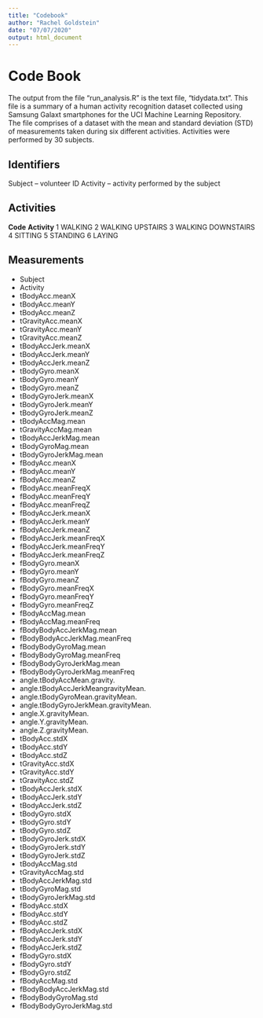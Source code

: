 ```yaml
---
title: "Codebook"
author: "Rachel Goldstein"
date: "07/07/2020"
output: html_document
---
```


# Code Book

The output from the file "run_analysis.R" is the text file, "tidydata.txt". This file is a summary of a human activity recognition dataset collected using Samsung Galaxt smartphones for the UCI Machine Learning Repository. The file comprises of a dataset with the mean and standard deviation (STD) of measurements taken during six different activities. Activities were performed by 30  subjects.

## Identifiers
Subject -- volunteer ID
Activity -- activity performed by the subject

## Activities
**Code**       **Activity**
    1             WALKING
    2    WALKING UPSTAIRS
    3  WALKING DOWNSTAIRS
    4             SITTING
    5            STANDING
    6              LAYING

## Measurements

* Subject                             
* Activity                             
* tBodyAcc.meanX                   
* tBodyAcc.meanY                   
* tBodyAcc.meanZ                   
* tGravityAcc.meanX                
* tGravityAcc.meanY                
* tGravityAcc.meanZ                
* tBodyAccJerk.meanX               
* tBodyAccJerk.meanY               
* tBodyAccJerk.meanZ               
* tBodyGyro.meanX                  
* tBodyGyro.meanY                  
* tBodyGyro.meanZ                  
* tBodyGyroJerk.meanX              
* tBodyGyroJerk.meanY              
* tBodyGyroJerk.meanZ              
* tBodyAccMag.mean                  
* tGravityAccMag.mean               
* tBodyAccJerkMag.mean              
* tBodyGyroMag.mean                 
* tBodyGyroJerkMag.mean             
* fBodyAcc.meanX                   
* fBodyAcc.meanY                   
* fBodyAcc.meanZ                   
* fBodyAcc.meanFreqX               
* fBodyAcc.meanFreqY               
* fBodyAcc.meanFreqZ               
* fBodyAccJerk.meanX               
* fBodyAccJerk.meanY               
* fBodyAccJerk.meanZ               
* fBodyAccJerk.meanFreqX           
* fBodyAccJerk.meanFreqY           
* fBodyAccJerk.meanFreqZ           
* fBodyGyro.meanX                  
* fBodyGyro.meanY                  
* fBodyGyro.meanZ                  
* fBodyGyro.meanFreqX              
* fBodyGyro.meanFreqY              
* fBodyGyro.meanFreqZ              
* fBodyAccMag.mean                  
* fBodyAccMag.meanFreq              
* fBodyBodyAccJerkMag.mean          
* fBodyBodyAccJerkMag.meanFreq      
* fBodyBodyGyroMag.mean             
* fBodyBodyGyroMag.meanFreq         
* fBodyBodyGyroJerkMag.mean         
* fBodyBodyGyroJerkMag.meanFreq     
* angle.tBodyAccMean.gravity.         
* angle.tBodyAccJerkMeangravityMean.
* angle.tBodyGyroMean.gravityMean.    
* angle.tBodyGyroJerkMean.gravityMean.
* angle.X.gravityMean.                
* angle.Y.gravityMean.                
* angle.Z.gravityMean.                
* tBodyAcc.stdX                    
* tBodyAcc.stdY                    
* tBodyAcc.stdZ                    
* tGravityAcc.stdX                   
* tGravityAcc.stdY                 
* tGravityAcc.stdZ                 
* tBodyAccJerk.stdX                
* tBodyAccJerk.stdY                
* tBodyAccJerk.stdZ                
* tBodyGyro.stdX                   
* tBodyGyro.stdY                   
* tBodyGyro.stdZ                   
* tBodyGyroJerk.stdX               
* tBodyGyroJerk.stdY               
* tBodyGyroJerk.stdZ               
* tBodyAccMag.std                   
* tGravityAccMag.std                
* tBodyAccJerkMag.std               
* tBodyGyroMag.std                  
* tBodyGyroJerkMag.std              
* fBodyAcc.stdX                    
* fBodyAcc.stdY                    
* fBodyAcc.stdZ                    
* fBodyAccJerk.stdX                
* fBodyAccJerk.stdY                
* fBodyAccJerk.stdZ                
* fBodyGyro.stdX                   
* fBodyGyro.stdY                   
* fBodyGyro.stdZ                   
* fBodyAccMag.std                   
* fBodyBodyAccJerkMag.std           
* fBodyBodyGyroMag.std            
* fBodyBodyGyroJerkMag.std